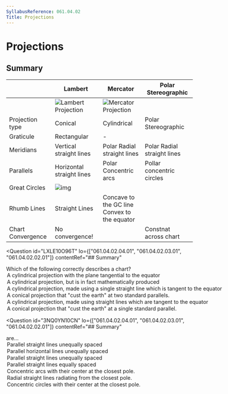 ```yaml
---
SyllabusReference: 061.04.02
Title: Projections
---
```


# Projections

## Summary

|                   | Lambert                                            | Mercator                                            | Polar Stereographic         |
| ----------------- | -------------------------------------------------- | --------------------------------------------------- | --------------------------- |
|                   | ![Lambert Projection](images/061.04.02.02-01.jpeg) | ![Mercator Projection](images/061.04.02.03-01.jpeg) |                             |
| Projection type   | Conical                                            | Cylindrical                                         | Polar Stereographic         |
| Graticule         | Rectangular                                        | -                                                   |                             |
| Meridians         | Vertical straight lines                            | Polar Radial straight lines                         | Polar Radial straight lines |
| Parallels         | Horizontal straight lines                          | Polar Concentric arcs                               | Pollar concentric circles   |
| Great Circles     | ![img]()                                           |                                                     |                             |
| Rhumb Lines       | Straight Lines                                     | Concave to the GC line <br> Convex to the equator   |                             |
| Chart Convergence | No convergence!                                    |                                                     | Constnat across chart       |

<Question
  id="LXLE10O96T"
  lo={["061.04.02.04.01", "061.04.02.03.01", "061.04.02.02.01"]}
  contentRef="## Summary"
>
  <Text variant="oneCorrect">
    Which of the following correctly describes a <Subject /> chart?
  </Text>
  <Option key="1" subject={[["Mercator"]]}>
    A cylindrical projection with the plane tangential to the equator
  </Option>
  <Option key="1" subject={[["Mercator"]]}>
    A cylindrical projection, but is in fact mathematically produced
  </Option>
  <Option key="1" subject={[["Mercator"]]}>
    A cylindrical projection, made using a single straight line which is tangent
    to the equator
  </Option>
  <Option subject={[["Lambert"]]}>
    A conical projection that "cust the earth" at two standard parallels.
  </Option>
  <Option why="Closely describes a Mercator projection, but A single straight line is used, not multiple">
    A cylindrical projection, made using straight lines which are tangent to the
    equator
  </Option>
  <Option why="Closely describes a Lambert projection, but two standard parallels are cut, not one.">
    A conical projection that "cust the earth" at a single standard parallel.
  </Option>
</Question>

<Question
  id="3NQ0YN10CN"
  lo={["061.04.02.04.01", "061.04.02.03.01", "061.04.02.02.01"]}
  contentRef="## Summary"
>
  <Text variant="oneCorrect">
    <Subject /> are...
  </Text>
  <Option subject={[["Parallels of latitude on a Direct Mercator Chart"]]}>
    Parallel straight lines unequally spaced
  </Option>
  <Option subject={[["Parallels of latitude on a Direct Mercator Chart"]]}>
    Parallel horizontal lines unequally spaced
  </Option>
  <Option subject={[["Parallels of latitude on a Conformal Lambert Chart"]]}>
    Parallel straight lines unequally spaced
  </Option>
  <Option subject={[["Meridians on a Conformal Lambert Chart"]]}>
    Parallel straight lines equally spaced
  </Option>
  <Option subject={[["Parallels on a Direct Mercator Chart"]]}>
    Concentric arcs with their center at the closest pole.
  </Option>
  <Option
    subject={[
      ["Meridians on a Direct Mercator Chart"],
      ["Meridians on a Polar Stereographic Chart"],
    ]}
  >
    Radial straight lines radiating from the closest pole.
  </Option>
  <Option subject={[["Parallels on a Polar Stereographic Chart"]]}>
    Concentric circles with their center at the closest pole.
  </Option>
</Question>
